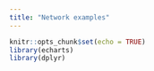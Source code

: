 ```yaml
---
title: "Network examples"
---
```


```r
knitr::opts_chunk$set(echo = TRUE)
library(echarts)
library(dplyr)
```